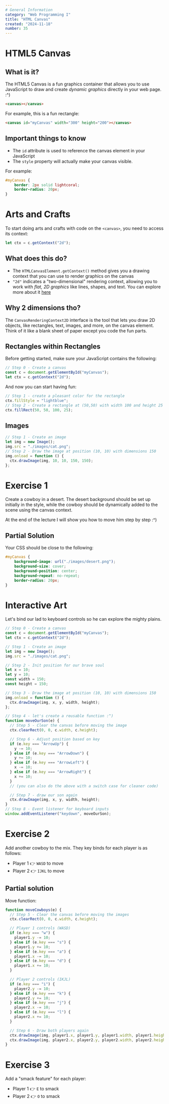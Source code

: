 ```yaml
---
# General Information
category: "Web Programming I"
title: "HTML Canvas"
created: "2024-11-18"
number: 35
---
```


# HTML5 Canvas

## What is it?

The HTML5 Canvas is a fun graphics container that allows you to use JavaScript to draw and create _dynamic graphics_ directly in your web page. :^)

```html
<canvas></canvas>
```

For example, this is a fun rectangle:

```html
<canvas id="myCanvas" width="300" height="200"></canvas>
```

## Important things to know

- The `id` attribute is used to reference the canvas element in your JavaScript
- The `style` property will actually make your canvas visible.

For example:

```CSS
#myCanvas {
    border: 2px solid lightcoral;
    border-radius: 20px;
}
```

# Arts and Crafts

To start doing arts and crafts with code on the `<canvas>`, you need to access its context:

```js
let ctx = c.getContext("2d");
```

## What does this do?

- The `HTMLCanvasElement.getContext()` method gives you a drawing context that you can use to render graphics on the canvas
- `"2d"` indicates a "two-dimensional" rendering context, allowing you to work with _flat, 2D graphics_ like lines, shapes, and text. You can explore more about it [here](https://developer.mozilla.org/en-US/docs/Web/API/CanvasRenderingContext2D)

## Why 2 dimensions tho?

The `CanvasRenderingContext2D` interface is the tool that lets you draw 2D objects, like rectangles, text, images, and more, on the canvas element. Think of it like a blank sheet of paper except you code the fun parts.

## Rectangles within Rectangles

Before getting started, make sure your JavaScript contains the following:

```js
// Step 0 - Create a canvas
const c = document.getElementById("myCanvas");
let ctx = c.getContext("2d");
```

And now you can start having fun:

```js
// Step 1 - create a pleasant color for the rectangle
ctx.fillStyle = "lightblue";
// Step 2 - Create a rectangle at (50,50) with width 100 and height 25
ctx.fillRect(50, 50, 100, 25);
```

## Images

```js
// Step 1 - Create an image
let img = new Image();
img.src = "./images/cat.png";
// Step 2 - Draw the image at position (10, 10) with dimensions 150
img.onload = function () {
  ctx.drawImage(img, 10, 10, 150, 150);
};
```

# Exercise 1

Create a cowboy in a desert. The desert background should be set up initially in the style, while the cowboy should be dynamically added to the scene using the canvas context.

At the end of the lecture I will show you how to move him step by step :^)

## Partial Solution

Your CSS should be close to the following:

```CSS
#myCanvas {
    background-image: url("./images/desert.png");
    background-size: cover;
    background-position: center;
    background-repeat: no-repeat;
    border-radius: 20px;
}
```

# Interactive Art

Let's bind our lad to keyboard controls so he can explore the mighty plains.

```js
// Step 0 - Create a canvas
const c = document.getElementById("myCanvas");
let ctx = c.getContext("2d");

// Step 1 - Create an image
let img = new Image();
img.src = "./images/cat.png";

// Step 2 - Init position for our brave soul
let x = 10;
let y = 10;
const width = 150;
const height = 150;

// Step 3 - Draw the image at position (10, 10) with dimensions 150
img.onload = function () {
  ctx.drawImage(img, x, y, width, height);
};

// Step 4 - let's create a reusable function :^)
function moveOurSon(e) {
  // Step 5 - Clear the canvas before moving the image
  ctx.clearRect(0, 0, c.width, c.height);

  // Step 6 - Adjust position based on key
  if (e.key === "ArrowUp") {
    y -= 10;
  } else if (e.key === "ArrowDown") {
    y += 10;
  } else if (e.key === "ArrowLeft") {
    x -= 10;
  } else if (e.key === "ArrowRight") {
    x += 10;
  }
  // (you can also do the above with a switch case for cleaner code)

  // Step 7 - draw our son again
  ctx.drawImage(img, x, y, width, height);
}
// Step 8 - Event listener for keyboard inputs
window.addEventListener("keydown", moveOurSon);
```

# Exercise 2

Add another cowboy to the mix. They key binds for each player is as follows:

- Player 1 👉 `WASD` to move
- Player 2 👉 `IJKL` to move

## Partial solution

Move function:

```js
function moveCowboys(e) {
  // Step 5 - Clear the canvas before moving the images
  ctx.clearRect(0, 0, c.width, c.height);

  // Player 1 controls (WASD)
  if (e.key === "w") {
    player1.y -= 10;
  } else if (e.key === "s") {
    player1.y += 10;
  } else if (e.key === "a") {
    player1.x -= 10;
  } else if (e.key === "d") {
    player1.x += 10;
  }

  // Player 2 controls (IKJL)
  if (e.key === "i") {
    player2.y -= 10;
  } else if (e.key === "k") {
    player2.y += 10;
  } else if (e.key === "j") {
    player2.x -= 10;
  } else if (e.key === "l") {
    player2.x += 10;
  }

  // Step 6 - Draw both players again
  ctx.drawImage(img, player1.x, player1.y, player1.width, player1.height);
  ctx.drawImage(img, player2.x, player2.y, player2.width, player2.height);
}
```

# Exercise 3

Add a "smack feature" for each player:

- Player 1 👉 `E` to smack
- Player 2 👉 `O` to smack
